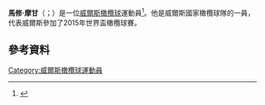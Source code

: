 '''馬修·摩甘'''（{{lang-en|Matthew Morgan}}；{{bd|1992年|4月23日}}）是一位[[威爾斯|威爾斯]][[橄欖球|橄欖球]]運動員<ref>{{Cite web |url=http://www.wru.co.uk/eng/matchcentre/wales_seniors.php?player=62275&includeref=dynamic |title=Wales profile |access-date=2015-11-23 |archive-url=https://web.archive.org/web/20150901215059/http://www.wru.co.uk/eng/matchcentre/wales_seniors.php?player=62275&includeref=dynamic |archive-date=2015-09-01 |dead-url=yes }}</ref>。他是威爾斯國家橄欖球隊的一員，代表威爾斯參加了2015年世界盃橄欖球賽。
==參考資料==
{{Reflist}}
[[Category:威爾斯橄欖球運動員|Category:威爾斯橄欖球運動員]]